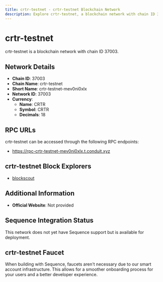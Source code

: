 ```yaml
--- 
title: crtr-testnet - crtr-testnet Blockchain Network
description: Explore crtr-testnet, a blockchain network with chain ID 37003. Learn about its native currency, CRTR, and how to interact with the network.
---
```


# crtr-testnet

crtr-testnet is a blockchain network with chain ID 37003.

## Network Details

- **Chain ID**: 37003
- **Chain Name**: crtr-testnet
- **Short Name**: crtr-testnet-mev0ni0xlx
- **Network ID**: 37003
- **Currency**: 
  - **Name**: CRTR
  - **Symbol**: CRTR
  - **Decimals**: 18

## RPC URLs

crtr-testnet can be accessed through the following RPC endpoints:

- https://rpc-crtr-testnet-mev0ni0xlx.t.conduit.xyz

## crtr-testnet Block Explorers

- [blockscout](https://explorerl2new-crtr-testnet-mev0ni0xlx.t.conduit.xyz)

## Additional Information

- **Official Website**: Not provided

## Sequence Integration Status

This network does not yet have Sequence support but is available for deployment.

## crtr-testnet Faucet

When building with Sequence, faucets aren't necessary due to our smart account infrastructure. This allows for a smoother onboarding process for your users and a better developer experience.
